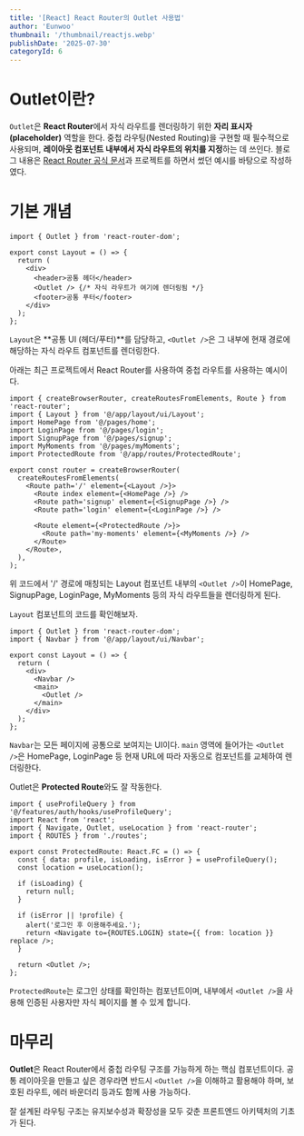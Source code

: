```yaml
---
title: '[React] React Router의 Outlet 사용법'
author: 'Eunwoo'
thumbnail: '/thumbnail/reactjs.webp'
publishDate: '2025-07-30'
categoryId: 6
---
```


# Outlet이란?

`Outlet`은 **React Router**에서 자식 라우트를 렌더링하기 위한 **자리 표시자(placeholder)** 역할을 한다.
중첩 라우팅(Nested Routing)을 구현할 때 필수적으로 사용되며, **레이아웃 컴포넌트 내부에서 자식 라우트의 위치를 지정**하는 데 쓰인다.
블로그 내용은 [React Router 공식 문서](https://reactrouter.com/api/components/Outlet)과 프로젝트를 하면서 썼던 예시를 바탕으로 작성하였다.

# 기본 개념

```tsx
import { Outlet } from 'react-router-dom';

export const Layout = () => {
  return (
    <div>
      <header>공통 헤더</header>
      <Outlet /> {/* 자식 라우트가 여기에 렌더링됨 */}
      <footer>공통 푸터</footer>
    </div>
  );
};
```

`Layout`은 **공통 UI (헤더/푸터)**를 담당하고,
`<Outlet />`은 그 내부에 현재 경로에 해당하는 자식 라우트 컴포넌트를 렌더링한다.

아래는 최근 프로젝트에서 React Router를 사용하여 중첩 라우트를 사용하는 예시이다.

```tsx
import { createBrowserRouter, createRoutesFromElements, Route } from 'react-router';
import { Layout } from '@/app/layout/ui/Layout';
import HomePage from '@/pages/home';
import LoginPage from '@/pages/login';
import SignupPage from '@/pages/signup';
import MyMoments from '@/pages/myMoments';
import ProtectedRoute from '@/app/routes/ProtectedRoute';

export const router = createBrowserRouter(
  createRoutesFromElements(
    <Route path='/' element={<Layout />}>
      <Route index element={<HomePage />} />
      <Route path='signup' element={<SignupPage />} />
      <Route path='login' element={<LoginPage />} />

      <Route element={<ProtectedRoute />}>
        <Route path='my-moments' element={<MyMoments />} />
      </Route>
    </Route>,
  ),
);
```

위 코드에서 '/' 경로에 매칭되는 Layout 컴포넌트 내부의 `<Outlet />`이 HomePage, SignupPage, LoginPage, MyMoments 등의 자식 라우트들을 렌더링하게 된다.

`Layout` 컴포넌트의 코드를 확인해보자.

```tsx
import { Outlet } from 'react-router-dom';
import { Navbar } from '@/app/layout/ui/Navbar';

export const Layout = () => {
  return (
    <div>
      <Navbar />
      <main>
        <Outlet />
      </main>
    </div>
  );
};
```

`Navbar`는 모든 페이지에 공통으로 보여지는 UI이다.
`main` 영역에 들어가는 `<Outlet />`은 HomePage, LoginPage 등 현재 URL에 따라 자동으로 컴포넌트를 교체하여 렌더링한다.

Outlet은 **Protected Route**와도 잘 작동한다.

```tsx
import { useProfileQuery } from '@/features/auth/hooks/useProfileQuery';
import React from 'react';
import { Navigate, Outlet, useLocation } from 'react-router';
import { ROUTES } from './routes';

export const ProtectedRoute: React.FC = () => {
  const { data: profile, isLoading, isError } = useProfileQuery();
  const location = useLocation();

  if (isLoading) {
    return null;
  }

  if (isError || !profile) {
    alert('로그인 후 이용해주세요.');
    return <Navigate to={ROUTES.LOGIN} state={{ from: location }} replace />;
  }

  return <Outlet />;
};
```

`ProtectedRoute`는 로그인 상태를 확인하는 컴포넌트이며, 내부에서 `<Outlet />`을 사용해 인증된 사용자만 자식 페이지를 볼 수 있게 합니다.

# 마무리

**Outlet**은 React Router에서 중첩 라우팅 구조를 가능하게 하는 핵심 컴포넌트이다.
공통 레이아웃을 만들고 싶은 경우라면 반드시 `<Outlet />`을 이해하고 활용해야 하며, 보호된 라우트, 에러 바운더리 등과도 함께 사용 가능하다.

잘 설계된 라우팅 구조는 유지보수성과 확장성을 모두 갖춘 프론트엔드 아키텍처의 기초가 된다.
